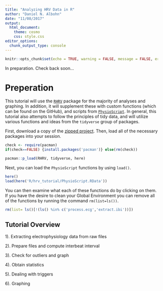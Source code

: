 ```yaml
---
title: "Analyzing HRV Data in R"
author: "Daniel N. Albohn"
date: "11/08/2017"
output: 
  html_document:
    theme: cosmo
    css: style.css
editor_options: 
  chunk_output_type: console
---
```


```r
knitr::opts_chunk$set(echo = TRUE, warning = FALSE, message = FALSE, error = FALSE)
```

In preparation. Check back soon...

# Preperation

This tutorial will use the [`RHRV`](http://rhrv.r-forge.r-project.org) package for the
majority of analyses and graphing.
In addition, it will supplement these with custom functions (which can be found on the GitHub),
and scripts from [`PhysioScript`](https://www.ncbi.nlm.nih.gov/pmc/articles/PMC3767411/).
In general, this tutorial also attempts to follow the principles of tidy data,
and will utilize various functions and
ideas from the `tidyverse` group of packages.

First, download a copy of the [zipped project]().
Then, load all of the necessary packages into your session.

```r

check <- require(pacman)
if(check==FALSE) {install.packages('pacman')} else(rm(check))

pacman::p_load(RHRV, tidyverse, here)

```

Next, you can load the `PhysioScript` functions by using `load()`.

```r

here()
load(here('R/hrv_tutorial/PhysioScript.RData'))

```

You can then examine what each of these functions do by clicking on them. If you
have the desire to clean your Global Environment you can remove all of the functions
by running the command `rm(list=ls())`.

```r

rm(list= ls()[!(ls() %in% c('process.ecg','extract.ibi'))])

```


## Tutorial Overview

1). Extracting electrophysiology data from raw files

2). Prepare files and compute interbeat interval

3). Check for outliers and graph

4). Obtain statistics

5). Dealing with triggers

6). Graphing







